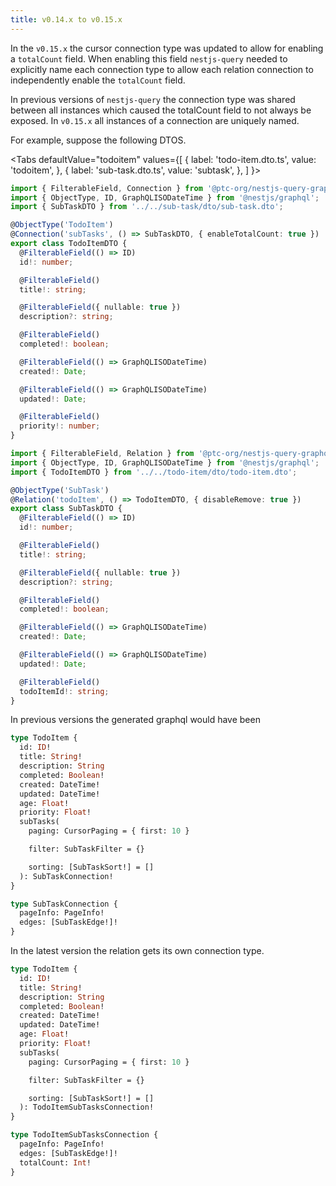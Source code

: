 ```yaml
---
title: v0.14.x to v0.15.x
---
```



In the `v0.15.x` the cursor connection type was updated to allow for enabling a `totalCount` field. When enabling this field `nestjs-query` needed to explicitly name each connection type to allow each relation connection to independently enable the `totalCount` field.

In previous versions of `nestjs-query` the connection type was shared between all instances which caused the totalCount field to not always be exposed. In `v0.15.x` all instances of a connection are uniquely named.

For example, suppose the following DTOS.

<Tabs
  defaultValue="todoitem"
  values={[
    { label: 'todo-item.dto.ts', value: 'todoitem', },
    { label: 'sub-task.dto.ts', value: 'subtask', },
  ]
}>
<TabItem value="todoitem">

```ts title="todo-item.dto.ts"
import { FilterableField, Connection } from '@ptc-org/nestjs-query-graphql';
import { ObjectType, ID, GraphQLISODateTime } from '@nestjs/graphql';
import { SubTaskDTO } from '../../sub-task/dto/sub-task.dto';

@ObjectType('TodoItem')
@Connection('subTasks', () => SubTaskDTO, { enableTotalCount: true })
export class TodoItemDTO {
  @FilterableField(() => ID)
  id!: number;

  @FilterableField()
  title!: string;

  @FilterableField({ nullable: true })
  description?: string;

  @FilterableField()
  completed!: boolean;

  @FilterableField(() => GraphQLISODateTime)
  created!: Date;

  @FilterableField(() => GraphQLISODateTime)
  updated!: Date;

  @FilterableField()
  priority!: number;
}

```

</TabItem>
<TabItem value="subtask">

```ts title="sub-task.dto.ts"
import { FilterableField, Relation } from '@ptc-org/nestjs-query-graphql';
import { ObjectType, ID, GraphQLISODateTime } from '@nestjs/graphql';
import { TodoItemDTO } from '../../todo-item/dto/todo-item.dto';

@ObjectType('SubTask')
@Relation('todoItem', () => TodoItemDTO, { disableRemove: true })
export class SubTaskDTO {
  @FilterableField(() => ID)
  id!: number;

  @FilterableField()
  title!: string;

  @FilterableField({ nullable: true })
  description?: string;

  @FilterableField()
  completed!: boolean;

  @FilterableField(() => GraphQLISODateTime)
  created!: Date;

  @FilterableField(() => GraphQLISODateTime)
  updated!: Date;

  @FilterableField()
  todoItemId!: string;
}

```

</TabItem>
</Tabs>

In previous versions the generated graphql would have been

```graphql
type TodoItem {
  id: ID!
  title: String!
  description: String
  completed: Boolean!
  created: DateTime!
  updated: DateTime!
  age: Float!
  priority: Float!
  subTasks(
    paging: CursorPaging = { first: 10 }

    filter: SubTaskFilter = {}

    sorting: [SubTaskSort!] = []
  ): SubTaskConnection!
}

type SubTaskConnection {
  pageInfo: PageInfo!
  edges: [SubTaskEdge!]!
}
```

In the latest version the relation gets its own connection type.

```graphql
type TodoItem {
  id: ID!
  title: String!
  description: String
  completed: Boolean!
  created: DateTime!
  updated: DateTime!
  age: Float!
  priority: Float!
  subTasks(
    paging: CursorPaging = { first: 10 }

    filter: SubTaskFilter = {}

    sorting: [SubTaskSort!] = []
  ): TodoItemSubTasksConnection!
}

type TodoItemSubTasksConnection {
  pageInfo: PageInfo!
  edges: [SubTaskEdge!]!
  totalCount: Int!
}
```








